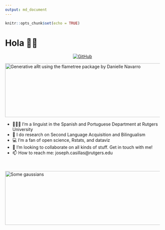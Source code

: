 ```yaml
---
output: md_document
---
```


```r
knitr::opts_chunk$set(echo = TRUE)
```


# Hola 👋🏽

<p align="center">
  <a href="https://github.com/jvcasillas">
    <img src="https://img.shields.io/github/followers/jvcasillas.svg?label=GitHub&style=social" alt="GitHub">
  </a>
</p>

<img src="https://raw.githubusercontent.com/jvcasillas/jvcasillas/master/three_trees_white_viridis.png" alt="Generative aRt using the flametree package by Danielle Navarro" align="center" width="550px" height="175px">

- 🧑🏽‍🔬 I’m a linguist in the Spanish and Portuguese Department at Rutgers 
University
- 🔬 I do research on Second Language Acquisition and Bilingualism
- 💻 I'm a fan of open science, Rstats, and dataviz
- 👯 I’m looking to collaborate on all kinds of stuff. Get in touch with me!
- 📫 How to reach me: joseph.casillas@rutgers.edu

</br>

<img src="https://raw.githubusercontent.com/jvcasillas/jvcasillas/master/two_guassians_white.png" alt="Some gaussians" align="center" width="550px" height="175px">

